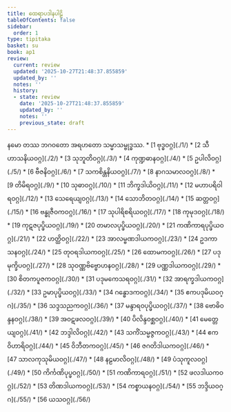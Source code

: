 ```yaml
---
title: ထေရာပဒါနပါဠိ
tableOfContents: false
sidebar:
  order: 1
type: tipitaka
basket: su
book: ap1
review:
  current: review
  updated: '2025-10-27T21:48:37.855859'
  updated_by: ''
  notes: ''
  history:
  - state: review
    date: '2025-10-27T21:48:37.855859'
    updated_by: ''
    notes: ''
    previous_state: draft
---
```


<ReviewStatus review={frontmatter.review} showDetails={true} />

<HypothesisAnnotation frontmatter={frontmatter} />

<Paragraph number="1" type="center" book="ap1">
နမော တဿ ဘဂဝတော အရဟတော သမ္မာသမ္ဗုဒ္ဓဿ.

</Paragraph>

<TableOfContents book="ap1">
* [1 ဗုဒ္ဓဝဂ္ဂ](./1/)
* [2 သီဟာသနိယဝဂ္ဂ](./2/)
* [3 သုဘူတိဝဂ္ဂ](./3/)
* [4 ကုဏ္ဍဓာနဝဂ္ဂ](./4/)
* [5 ဥပါလိဝဂ္ဂ](./5/)
* [6 ဗီဇနိဝဂ္ဂ](./6/)
* [7 သကစိန္တနိယဝဂ္ဂ](./7/)
* [8 နာဂသမာလဝဂ္ဂ](./8/)
* [9 တိမိရဝဂ္ဂ](./9/)
* [10 သုဓာဝဂ္ဂ](./10/)
* [11 ဘိက္ခဒါယိဝဂ္ဂ](./11/)
* [12 မဟာပရိဝါရဝဂ္ဂ](./12/)
* [13 သေရေယျဝဂ္ဂ](./13/)
* [14 သောဘိတဝဂ္ဂ](./14/)
* [15 ဆတ္တဝဂ္ဂ](./15/)
* [16 ဗန္ဓုဇီဝကဝဂ္ဂ](./16/)
* [17 သုပါရိစရိယဝဂ္ဂ](./17/)
* [18 ကုမုဒဝဂ္ဂ](./18/)
* [19 ကုဋဇပုပ္ဖိယဝဂ္ဂ](./19/)
* [20 တမာလပုပ္ဖိယဝဂ္ဂ](./20/)
* [21 ကဏိကာရပုပ္ဖိယဝဂ္ဂ](./21/)
* [22 ဟတ္ထိဝဂ္ဂ](./22/)
* [23 အာလမ္ဗဏဒါယကဝဂ္ဂ](./23/)
* [24 ဥဒကာသနဝဂ္ဂ](./24/)
* [25 တုဝရဒါယကဝဂ္ဂ](./25/)
* [26 ထောမကဝဂ္ဂ](./26/)
* [27 ပဒုမုက္ခိပဝဂ္ဂ](./27/)
* [28 သုဝဏ္ဏဗိဗ္ဗောဟနဝဂ္ဂ](./28/)
* [29 ပဏ္ဏဒါယကဝဂ္ဂ](./29/)
* [30 စိတကပူဇကဝဂ္ဂ](./30/)
* [31 ပဒုမကေသရဝဂ္ဂ](./31/)
* [32 အာရက္ခဒါယကဝဂ္ဂ](./32/)
* [33 ဥမာပုပ္ဖိယဝဂ္ဂ](./33/)
* [34 ဂန္ဓောဒကဝဂ္ဂ](./34/)
* [35 ဧကပဒုမိယဝဂ္ဂ](./35/)
* [36 သဒ္ဒသညကဝဂ္ဂ](./36/)
* [37 မန္ဒာရဝပုပ္ဖိယဝဂ္ဂ](./37/)
* [38 ဗောဓိဝန္ဒနဝဂ္ဂ](./38/)
* [39 အဝဋဖလဝဂ္ဂ](./39/)
* [40 ပိလိန္ဒဝစ္ဆဝဂ္ဂ](./40/)
* [41 မေတ္တေယျဝဂ္ဂ](./41/)
* [42 ဘဒ္ဒါလိဝဂ္ဂ](./42/)
* [43 သကိံသမ္မဇ္ဇကဝဂ္ဂ](./43/)
* [44 ဧကဝိဟာရိဝဂ္ဂ](./44/)
* [45 ဝိဘီတကဝဂ္ဂ](./45/)
* [46 ဇဂတိဒါယကဝဂ္ဂ](./46/)
* [47 သာလကုသုမိယဝဂ္ဂ](./47/)
* [48 နဠမာလိဝဂ္ဂ](./48/)
* [49 ပံသုကူလဝဂ္ဂ](./49/)
* [50 ကိင်္ကဏိပုပ္ဖဝဂ္ဂ](./50/)
* [51 ကဏိကာရဝဂ္ဂ](./51/)
* [52 ဖလဒါယကဝဂ္ဂ](./52/)
* [53 တိဏဒါယကဝဂ္ဂ](./53/)
* [54 ကစ္စာယနဝဂ္ဂ](./54/)
* [55 ဘဒ္ဒိယဝဂ္ဂ](./55/)
* [56 ယသဝဂ္ဂ](./56/)
</TableOfContents>